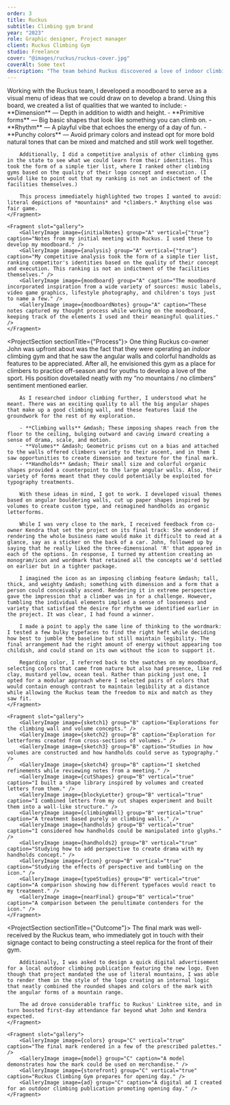 ```yaml
---
order: 3
title: Ruckus
subtitle: Climbing gym brand
year: "2023"
role: Graphic designer, Project manager
client: Ruckus Climbing Gym
studio: Freelance
cover: "@images/ruckus/ruckus-cover.jpg"
coverAlt: Some text
description: "The team behind Ruckus discovered a love of indoor climbing through their daughter, who took an interest in the activity at a young age. Dissatisfied with the lack of climbing options in their area, they built a new facility and wanted an identity to match the rambunctious spirit of kids and the kids-at-heart."
---
```




<ProjectSection sectionTitle="Concept">
    <Fragment slot="text">
        Working with the Ruckus team, I developed a moodboard to serve as a visual menu of ideas that we could draw on to develop a brand. Using this board, we created a list of qualities that we wanted to include:
        - **Dimension** &mdash; Depth in addition to width and height.
        - **Primitive forms** &mdash; Big basic shapes that look like something you can climb on.
        - **Rhythm** &mdash; A playful vibe that echoes the energy of a day of fun.
        - **Punchy colors** &mdash; Avoid primary colors and instead opt for more bold natural tones that can be mixed and matched and still work well together.

        Additionally, I did a competitive analysis of other climbing gyms in the state to see what we could learn from their identities. This took the form of a simple tier list, where I ranked other climbing gyms based on the quality of their logo concept and execution. (I would like to point out that my ranking is not an indictment of the facilities themselves.)
        
        This process immediately highlighted two tropes I wanted to avoid: literal depictions of *mountains* and *climbers.* Anything else was fair game.
    </Fragment>

    <Fragment slot="gallery">
        <GalleryImage image={initialNotes} group="A" vertical={"true"}  caption="Notes from my initial meeting with Ruckus. I used these to develop my moodboard." />
        <GalleryImage image={analysis} group="A" vertical={"true"} caption="My competitive analysis took the form of a simple tier list, ranking competitor's identities based on the quality of their concept and execution. This ranking is not an indictment of the facilities themselves." />
        <GalleryImage image={moodboard} group="A" caption="The moodboard incorporated inspiration from a wide variety of sources: music labels, video game graphics, lifestyle photography, and children's toys just to name a few." />
        <GalleryImage image={moodboardNotes} group="A" caption="These notes captured my thought process while working on the moodboard, keeping track of the elements I used and their meaningful qualities." />
    </Fragment>
</ProjectSection>

<ProjectSection sectionTitle={"Process"}>
    <Fragment slot="text">
        One thing Ruckus co-owner John was upfront about was the fact that they were operating an *indoor* climbing gym and that he saw the angular walls and colorful handholds as features to be appreciated. After all, he envisioned this gym as a place for climbers to practice off-season and for youths to develop a love of the sport. His position dovetailed neatly with my “no mountains / no climbers” sentiment mentioned earlier.

        As I researched indoor climbing further, I understood what he meant. There was an exciting quality to all the big angular shapes that make up a good climbing wall, and these features laid the groundwork for the rest of my exploration.

        - **Climbing walls** &mdash; These imposing shapes reach from the floor to the ceiling, bulging outward and caving inward creating a sense of drama, scale, and motion.
        - **Volumes** &mdash; Geometric prisms cut on a bias and attached to the walls offered climbers variety to their ascent, and in them I saw opportunities to create dimension and texture for the final mark.
        - **Handholds** &mdash; Their small size and colorful organic shapes provided a counterpoint to the large angular walls. Also, their variety of forms meant that they could potentially be exploited for typography treatments.

        With these ideas in mind, I got to work. I developed visual themes based on angular bouldering walls, cut up paper shapes inspired by volumes to create custom type, and reimagined handholds as organic letterforms.

        While I was very close to the mark, I received feedback from co-owner Kendra that set the project on its final track: She wondered if rendering the whole business name would make it difficult to read at a glance, say as a sticker on the back of a car. John, followed up by saying that he really liked the three-dimensional 'R' that appeared in each of the options. In response, I turned my attention creating an monogram/icon and wordmark that retained all the concepts we'd settled on earlier but in a tighter package.

        I imagined the icon as an imposing climbing feature &mdash; tall, thick, and weighty &mdash; something with dimension and a form that a person could conceivably ascend. Rendering it in extreme perspective gave the impression that a climber was in for a challenge. However, tumbling the individual elements implied a sense of looseness and variety that satisfied the desire for rhythm we identified earlier in the project. It was clear, I had found a winner.

        I made a point to apply the same line of thinking to the wordmark: I tested a few bulky typefaces to find the right heft while deciding how best to jumble the baseline but still maintain legibility. The final arrangement had the right amount of energy without appearing too childish, and could stand on its own without the icon to support it.

        Regarding color, I referred back to the swatches on my moodboard, selecting colors that came from nature but also had presence, like red clay, mustard yellow, ocean teal. Rather than picking just one, I opted for a modular approach where I selected pairs of colors that would contain enough contrast to maintain legibility at a distance while allowing the Ruckus team the freedom to mix and match as they saw fit.
    </Fragment>

    <Fragment slot="gallery">
        <GalleryImage image={sketch1} group="B" caption="Explorations for the climbing wall and volume concepts." />
        <GalleryImage image={sketch2} group="B" caption="Exploration for letterforms created from cross-sections of volumes." />
        <GalleryImage image={sketch3} group="B" caption="Studies in how volumes are constructed and how handholds could serve as typography." />
        <GalleryImage image={sketch4} group="B" caption="I sketched refinements while reviewing notes from a meeting." />
        <GalleryImage image={cutShapes} group="B" vertical="true" caption="I built a shape library inspired by volumes and created letters from them." />
        <GalleryImage image={blockyLetter} group="B" vertical="true" caption="I combined letters from my cut shapes experiment and built them into a wall-like structure." />
        <GalleryImage image={climbingWall} group="B" vertical="true" caption="A treatment based purely on climbing walls." />
        <GalleryImage image={handholds} group="B" vertical="true" caption="I considered how handholds could be manipulated into glyphs." />
        <GalleryImage image={handholds2} group="B" vertical="true" caption="Studying how to add perspective to create drama with my handholds concept." />
        <GalleryImage image={rIcon} group="B" vertical="true" caption="Studying the effects of perspective and tumbling on the icon." />
        <GalleryImage image={typeStudies} group="B" vertical="true" caption="A comparison showing how different typefaces would react to my treatment." />
        <GalleryImage image={nearFinal} group="B" vertical="true" caption="A comparison between the penultimate contenders for the icon." />
    </Fragment>
</ProjectSection>

<ProjectSection sectionTitle={"Outcome"}>
    <Fragment slot="text">
        The final mark was well-received by the Ruckus team, who immediately got in touch with their signage contact to being constructing a steel replica for the front of their gym. 
        
        Additionally, I was asked to design a quick digital advertisement for a local outdoor climbing publication featuring the new logo. Even though that project mandated the use of literal mountains, I was able to render them in the style of the logo creating an internal logic that neatly combined the rounded shapes and colors of the mark with the angular forms of a mountain range.
        
        The ad drove considerable traffic to Ruckus' Linktree site, and in turn boosted first-day attendance far beyond what John and Kendra expected.
    </Fragment>

    <Fragment slot="gallery">
        <GalleryImage image={colors} group="C" vertical="true" caption="The final mark rendered in a few of the prescribed palettes." />
        <GalleryImage image={model} group="C" caption="A model demonstrates how the mark could be used on merchandise." />
        <GalleryImage image={storefront} group="C" vertical="true" caption="Ruckus Climbing Gym prepares for opening day." />
        <GalleryImage image={ad} group="C" caption="A digital ad I created for an outdoor climbing publication promoting opening day." />
    </Fragment>
</ProjectSection>
